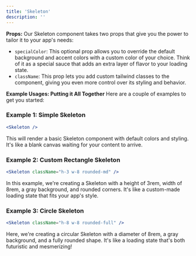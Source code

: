 ```yaml
---
title: 'Skeleton'
description: ''
---
```

**Props:** 
Our Skeleton component takes two props that give you the power to tailor it to your app's needs:

- `specialColor`: This optional prop allows you to override the default background and accent colors with a custom color of your choice. Think of it as a special sauce that adds an extra layer of flavor to your loading state.
- `className`: This prop lets you add custom tailwind classes to the component, giving you even more control over its styling and behavior.

**Example Usages: Putting it All Together**
Here are a couple of examples to get you started:

### Example 1: Simple Skeleton

```jsx
<Skeleton />

```

This will render a basic Skeleton component with default colors and styling. It's like a blank canvas waiting for your content to arrive.

### Example 2: Custom Rectangle Skeleton

```jsx
<Skeleton className="h-3 w-8 rounded-md" />

```

In this example, we're creating a Skeleton with a height of 3rem, width of 8rem, a gray background, and rounded corners. It's like a custom-made loading state that fits your app's style.

### Example 3: Circle Skeleton

```jsx
<Skeleton className="h-8 w-8 rounded-full" />

```

Here, we're creating a circular Skeleton with a diameter of 8rem, a gray background, and a fully rounded shape. It's like a loading state that's both futuristic and mesmerizing!